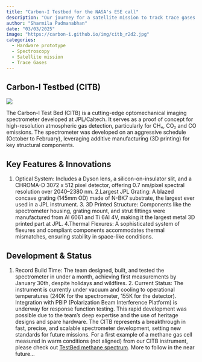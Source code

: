 ```yaml
---
title: "Carbon-I Testbed for the NASA's ESE call"
description: "Our journey for a satellite mission to track trace gases at 30-300m resolution"
author: "Sharmila Padmanabhan"
date: "03/03/2025"
image: "https://carbon-i.github.io/img/citb_r2d2.jpg"
categories:
  - Hardware prototype
  - Spectroscopy
  - Satellite mission
  - Trace Gases
---
```


## Carbon-I Testbed (CITB)

![](https://carbon-i.github.io/img/citb_r2d2.jpg)

The Carbon-I Test Bed (CITB) is a cutting-edge optomechanical imaging spectrometer developed at JPL/Caltech. It serves as a proof of concept for high-resolution atmospheric gas detection, particularly for CH₄, CO₂ and CO emissions. The spectrometer was developed on an aggressive schedule (October to February), leveraging additive manufacturing (3D printing) for key structural components.

## Key Features & Innovations

1.  Optical System: Includes a Dyson lens, a silicon-on-insulator slit, and a CHROMA-D 3072 x 512 pixel detector, offering 0.7 nm/pixel spectral resolution over 2040–2380 nm. 2.Largest JPL Grating: A blazed concave grating (145mm OD) made of N-BK7 substrate, the largest ever used in a JPL instrument. 3. 3D Printed Structure: Components like the spectrometer housing, grating mount, and strut fittings were manufactured from Al 6061 and Ti 6Al 4V, making it the largest metal 3D printed part at JPL. 4.Thermal Flexures: A sophisticated system of flexures and compliant components accommodates thermal mismatches, ensuring stability in space-like conditions.

## Development & Status

1.  Record Build Time: The team designed, built, and tested the spectrometer in under a month, achieving first measurements by January 30th, despite holidays and wildfires. 2. Current Status: The instrument is currently under vacuum and cooling to operational temperatures (240K for the spectrometer, 155K for the detector). Integration with PBIP (Polarization Beam Interference Platform) is underway for response function testing. This rapid development was possible due to the team’s deep expertise and the use of heritage designs and spare hardware. The CITB represents a breakthrough in fast, precise, and scalable spectrometer development, setting new standards for future missions. For a first example of a methane gas cell measured in warm conditions (not aligned) from our CITB instrument, please check out [TestBed methane spectrum](https://github.com/Carbon-I/CarbonI/blob/main/src/notebooks/TestBed.ipynb). More to follow in the near future...